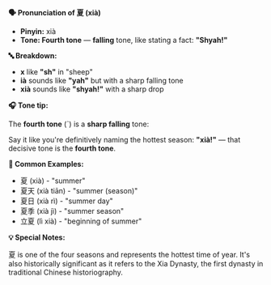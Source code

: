 **🗣️ Pronunciation of 夏 (xià)**

- **Pinyin:** xià
- **Tone: Fourth tone** — **falling** tone, like stating a fact: **"Shyah!"**

**🔤 Breakdown:**

- **x** like **"sh"** in "sheep"
- **ià** sounds like **"yah"** but with a sharp falling tone
- **xià** sounds like **"shyah!"** with a sharp drop

**🎧 Tone tip:**

The **fourth tone** (ˋ) is a **sharp falling** tone:

Say it like you're definitively naming the hottest season: **"xià!"** — that decisive tone is the
**fourth tone**.

**📝 Common Examples:**

- 夏 (xià) - "summer"
- 夏天 (xià tiān) - "summer (season)"
- 夏日 (xià rì) - "summer day"
- 夏季 (xià jì) - "summer season"
- 立夏 (lì xià) - "beginning of summer"

**💡 Special Notes:**

夏 is one of the four seasons and represents the hottest time of year. It's also historically
significant as it refers to the Xia Dynasty, the first dynasty in traditional Chinese
historiography.
